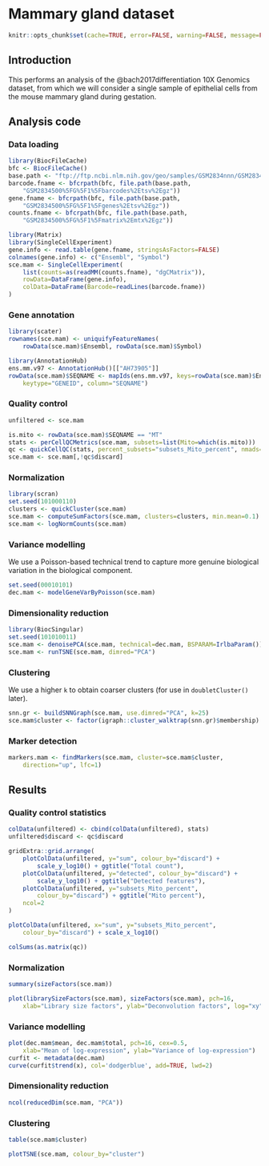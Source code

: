 # Mammary gland dataset

```r
knitr::opts_chunk$set(cache=TRUE, error=FALSE, warning=FALSE, message=FALSE)
```

## Introduction

This performs an analysis of the @bach2017differentiation 10X Genomics dataset,
from which we will consider a single sample of epithelial cells from the mouse mammary gland during gestation.

## Analysis code

### Data loading

```r
library(BiocFileCache)
bfc <- BiocFileCache()
base.path <- "ftp://ftp.ncbi.nlm.nih.gov/geo/samples/GSM2834nnn/GSM2834500/suppl"
barcode.fname <- bfcrpath(bfc, file.path(base.path, 
    "GSM2834500%5FG%5F1%5Fbarcodes%2Etsv%2Egz"))
gene.fname <- bfcrpath(bfc, file.path(base.path,
    "GSM2834500%5FG%5F1%5Fgenes%2Etsv%2Egz"))
counts.fname <- bfcrpath(bfc, file.path(base.path,
    "GSM2834500%5FG%5F1%5Fmatrix%2Emtx%2Egz"))

library(Matrix)
library(SingleCellExperiment)
gene.info <- read.table(gene.fname, stringsAsFactors=FALSE)
colnames(gene.info) <- c("Ensembl", "Symbol")
sce.mam <- SingleCellExperiment(
    list(counts=as(readMM(counts.fname), "dgCMatrix")), 
    rowData=DataFrame(gene.info),
    colData=DataFrame(Barcode=readLines(barcode.fname))
)
```

### Gene annotation

```r
library(scater)
rownames(sce.mam) <- uniquifyFeatureNames(
    rowData(sce.mam)$Ensembl, rowData(sce.mam)$Symbol)

library(AnnotationHub)
ens.mm.v97 <- AnnotationHub()[["AH73905"]]
rowData(sce.mam)$SEQNAME <- mapIds(ens.mm.v97, keys=rowData(sce.mam)$Ensembl,
    keytype="GENEID", column="SEQNAME")
```

### Quality control

```r
unfiltered <- sce.mam
```

```r
is.mito <- rowData(sce.mam)$SEQNAME == "MT"
stats <- perCellQCMetrics(sce.mam, subsets=list(Mito=which(is.mito)))
qc <- quickCellQC(stats, percent_subsets="subsets_Mito_percent", nmads=3)
sce.mam <- sce.mam[,!qc$discard]
```

### Normalization 

```r
library(scran)
set.seed(101000110)
clusters <- quickCluster(sce.mam)
sce.mam <- computeSumFactors(sce.mam, clusters=clusters, min.mean=0.1) 
sce.mam <- logNormCounts(sce.mam)
```

### Variance modelling

We use a Poisson-based technical trend to capture more genuine biological variation in the biological component.

```r
set.seed(00010101)
dec.mam <- modelGeneVarByPoisson(sce.mam)
```

### Dimensionality reduction

```r
library(BiocSingular)
set.seed(101010011)
sce.mam <- denoisePCA(sce.mam, technical=dec.mam, BSPARAM=IrlbaParam())
sce.mam <- runTSNE(sce.mam, dimred="PCA")
```

### Clustering 

We use a higher `k` to obtain coarser clusters (for use in `doubletCluster()` later).

```r
snn.gr <- buildSNNGraph(sce.mam, use.dimred="PCA", k=25)
sce.mam$cluster <- factor(igraph::cluster_walktrap(snn.gr)$membership)
```

### Marker detection

```r
markers.mam <- findMarkers(sce.mam, cluster=sce.mam$cluster,
    direction="up", lfc=1)
```

## Results

### Quality control statistics

```r
colData(unfiltered) <- cbind(colData(unfiltered), stats)
unfiltered$discard <- qc$discard

gridExtra::grid.arrange(
    plotColData(unfiltered, y="sum", colour_by="discard") + 
        scale_y_log10() + ggtitle("Total count"),
    plotColData(unfiltered, y="detected", colour_by="discard") + 
        scale_y_log10() + ggtitle("Detected features"),
    plotColData(unfiltered, y="subsets_Mito_percent", 
        colour_by="discard") + ggtitle("Mito percent"),
    ncol=2
)
```

```r
plotColData(unfiltered, x="sum", y="subsets_Mito_percent", 
    colour_by="discard") + scale_x_log10()
```

```r
colSums(as.matrix(qc))
```

### Normalization

```r
summary(sizeFactors(sce.mam))
```

```r
plot(librarySizeFactors(sce.mam), sizeFactors(sce.mam), pch=16,
    xlab="Library size factors", ylab="Deconvolution factors", log="xy")     
```

### Variance modelling

```r
plot(dec.mam$mean, dec.mam$total, pch=16, cex=0.5,
    xlab="Mean of log-expression", ylab="Variance of log-expression")
curfit <- metadata(dec.mam)
curve(curfit$trend(x), col='dodgerblue', add=TRUE, lwd=2)
```

### Dimensionality reduction

```r
ncol(reducedDim(sce.mam, "PCA"))
```

### Clustering

```r
table(sce.mam$cluster)
```

```r
plotTSNE(sce.mam, colour_by="cluster")
```


